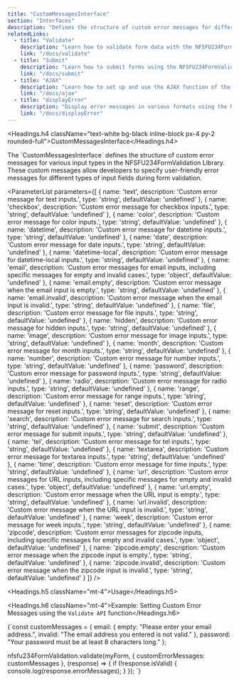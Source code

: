```yaml
---
title: "CustomMessagesInterface"
section: "Interfaces"
description: "Defines the structure of custom error messages for different input types in the NFSFU234FormValidation Library."
relatedLinks:
  - title: "Validate"
    description: "Learn how to validate form data with the NFSFU234FormValidation Library."
    link: "/docs/validate"
  - title: "Submit"
    description: "Learn how to submit forms using the NFSFU234FormValidation Library."
    link: "/docs/submit"
  - title: "AJAX"
    description: "Learn how to set up and use the AJAX function of the NFSFU234FormValidation Library."
    link: "/docs/ajax"
  - title: "displayError"
    description: "Display error messages in various formats using the NFSFU234FormValidation Library."
    link: "/docs/displayError"
---
```


<Headings.h4 className="text-white bg-black inline-block px-4 py-2 rounded-full">CustomMessagesInterface</Headings.h4>

<Paragraph className="mt-2 text-gray-400">
The `CustomMessagesInterface` defines the structure of custom error messages for various input types in the NFSFU234FormValidation Library. These custom messages allow developers to specify user-friendly error messages for different types of input fields during form validation.
</Paragraph>

<ParameterList
  parameters={[
    {
      name: 'text',
      description: 'Custom error message for text inputs.',
      type: 'string',
      defaultValue: 'undefined'
    },
    {
      name: 'checkbox',
      description: 'Custom error message for checkbox inputs.',
      type: 'string',
      defaultValue: 'undefined'
    },
    {
      name: 'color',
      description: 'Custom error message for color inputs.',
      type: 'string',
      defaultValue: 'undefined'
    },
    {
      name: 'datetime',
      description: 'Custom error message for datetime inputs.',
      type: 'string',
      defaultValue: 'undefined'
    },
    {
      name: 'date',
      description: 'Custom error message for date inputs.',
      type: 'string',
      defaultValue: 'undefined'
    },
    {
      name: 'datetime-local',
      description: 'Custom error message for datetime-local inputs.',
      type: 'string',
      defaultValue: 'undefined'
    },
    {
      name: 'email',
      description: 'Custom error messages for email inputs, including specific messages for empty and invalid cases.',
      type: 'object',
      defaultValue: 'undefined'
    },
    {
      name: 'email.empty',
      description: 'Custom error message when the email input is empty.',
      type: 'string',
      defaultValue: 'undefined'
    },
    {
      name: 'email.invalid',
      description: 'Custom error message when the email input is invalid.',
      type: 'string',
      defaultValue: 'undefined'
    },
    {
      name: 'file',
      description: 'Custom error message for file inputs.',
      type: 'string',
      defaultValue: 'undefined'
    },
    {
      name: 'hidden',
      description: 'Custom error message for hidden inputs.',
      type: 'string',
      defaultValue: 'undefined'
    },
    {
      name: 'image',
      description: 'Custom error message for image inputs.',
      type: 'string',
      defaultValue: 'undefined'
    },
    {
      name: 'month',
      description: 'Custom error message for month inputs.',
      type: 'string',
      defaultValue: 'undefined'
    },
    {
      name: 'number',
      description: 'Custom error message for number inputs.',
      type: 'string',
      defaultValue: 'undefined'
    },
    {
      name: 'password',
      description: 'Custom error message for password inputs.',
      type: 'string',
      defaultValue: 'undefined'
    },
    {
      name: 'radio',
      description: 'Custom error message for radio inputs.',
      type: 'string',
      defaultValue: 'undefined'
    },
    {
      name: 'range',
      description: 'Custom error message for range inputs.',
      type: 'string',
      defaultValue: 'undefined'
    },
    {
      name: 'reset',
      description: 'Custom error message for reset inputs.',
      type: 'string',
      defaultValue: 'undefined'
    },
    {
      name: 'search',
      description: 'Custom error message for search inputs.',
      type: 'string',
      defaultValue: 'undefined'
    },
    {
      name: 'submit',
      description: 'Custom error message for submit inputs.',
      type: 'string',
      defaultValue: 'undefined'
    },
    {
      name: 'tel',
      description: 'Custom error message for tel inputs.',
      type: 'string',
      defaultValue: 'undefined'
    },
    {
      name: 'textarea',
      description: 'Custom error message for textarea inputs.',
      type: 'string',
      defaultValue: 'undefined'
    },
    {
      name: 'time',
      description: 'Custom error message for time inputs.',
      type: 'string',
      defaultValue: 'undefined'
    },
    {
      name: 'url',
      description: 'Custom error messages for URL inputs, including specific messages for empty and invalid cases.',
      type: 'object',
      defaultValue: 'undefined'
    },
    {
      name: 'url.empty',
      description: 'Custom error message when the URL input is empty.',
      type: 'string',
      defaultValue: 'undefined'
    },
    {
      name: 'url.invalid',
      description: 'Custom error message when the URL input is invalid.',
      type: 'string',
      defaultValue: 'undefined'
    },
    {
      name: 'week',
      description: 'Custom error message for week inputs.',
      type: 'string',
      defaultValue: 'undefined'
    },
    {
      name: 'zipcode',
      description: 'Custom error messages for zipcode inputs, including specific messages for empty and invalid cases.',
      type: 'object',
      defaultValue: 'undefined'
    },
    {
      name: 'zipcode.empty',
      description: 'Custom error message when the zipcode input is empty.',
      type: 'string',
      defaultValue: 'undefined'
    },
    {
      name: 'zipcode.invalid',
      description: 'Custom error message when the zipcode input is invalid.',
      type: 'string',
      defaultValue: 'undefined'
    }
  ]}
/>

<Headings.h5 className="mt-4">Usage</Headings.h5>

<Headings.h6 className="mt-4">Example: Setting Custom Error Messages using the <Link href="/docs/validate" className="font-semibold text-blue-500">`Validate API`</Link> function</Headings.h6>

<CodeBlock>
{`const customMessages = {
  email: {
    empty: "Please enter your email address.",
    invalid: "The email address you entered is not valid."
  },
  password: "Your password must be at least 8 characters long."
};

nfsfu234FormValidation.validate(myForm, { customErrorMessages: customMessages }, (response) => {
  if (!response.isValid) {
    console.log(response.errorMessages);
  }
});
`}
</CodeBlock>

<RelatedLinks />
